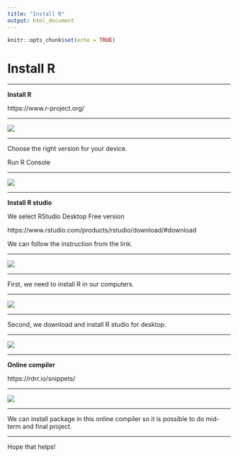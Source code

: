 ```yaml
---
title: "Install R"
output: html_document
---
```


```r
knitr::opts_chunk$set(echo = TRUE)
```

# Install R{-}
<hr/>
**Install R**

https://www.r-project.org/

<hr/>
![](https://raw.githubusercontent.com/sileaderwt/MTH1320-UMSL/main/Image%2BData/Install%20R/Install%20R%20part%20A.png)
<hr/>

Choose the right version for your device.

Run R Console 

<hr/>
![](https://raw.githubusercontent.com/sileaderwt/MTH1320-UMSL/main/Image%2BData/Install%20R/Install%20R%20part%20B.png)
<hr/>
**Install R studio**

We select RStudio Desktop Free version

https://www.rstudio.com/products/rstudio/download/#download

We can follow the instruction from the link.

<hr/>
![](https://raw.githubusercontent.com/sileaderwt/MTH1320-UMSL/main/Image%2BData/Install%20R/Install%20R%20part%20D.png)
<hr/>

First, we need to install R in our computers.

<hr/>
![](https://raw.githubusercontent.com/sileaderwt/MTH1320-UMSL/main/Image%2BData/Install%20R/Install%20R%20part%20C.png)
<hr/>

Second, we download and install R studio for desktop.

<hr/>
![](https://raw.githubusercontent.com/sileaderwt/MTH1320-UMSL/main/Image%2BData/Install%20R/Install%20R%20part%20E.png)
<hr/>

**Online compiler**

https://rdrr.io/snippets/

<hr/>
![](https://raw.githubusercontent.com/sileaderwt/MTH1320-UMSL/main/Image%2BData/Install%20R/Install%20R%20part%20F.png)
<hr/>

We can install package in this online compiler so it is possible to do mid-term and final project.
<hr/>
Hope that helps!